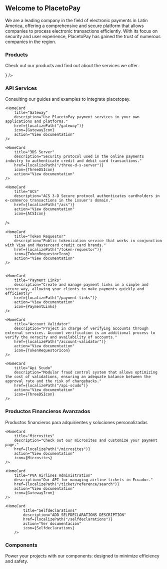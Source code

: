 


<HeroPattern />

## Welcome to PlacetoPay

We are a leading company in the field of electronic payments in Latin America, offering a comprehensive and secure platform that allows companies to process electronic transactions efficiently. With its focus on security and user experience, PlacetoPay has gained the trust of numerous companies in the region.

### Products

Check out our products and find out about the services we offer.

<div className="not-prose grid grid-cols-1 gap-4 border-gray-900/5 dark:border-white/5 sm:grid-cols-2">
    <ResourceCard
        name="Pagos"
        description="Discover our solutions for processing online payments and simplify the management of your business. Take advantage of all our applications to control every aspect of your payments easily and securely."
        href={localizePath("/payments")}
        icon={() => <CardTick variant="TwoTone"/>}
    />
</div>

### API Services

Consulting our guides and examples to integrate placetopay.

<div className="not-prose grid grid-cols-1 gap-4 border-gray-900/5 dark:border-white/5 sm:grid-cols-3">
    <HomeCard
        title="Web Checkout"
        description="Pre-designed and optimized payment page to increase your business' conversion rate."
        href={localizePath("/checkout")}
        icon={CheckoutIcon}
        action="View documentation"
    />

    <HomeCard
        title="Gateway"
        description="Use PlacetoPay payment services in your own applications and platforms."
        href={localizePath("/gateway")}
        icon={GatewayIcon}
        action="View documentation"
    />

    <HomeCard
        title="3DS Server"
        description="Security protocol used in the online payments industry to authenticate credit and debit card transactions."
        href={localizePath("/three-d-s-server")}
        icon={ThreeDSIcon}
        action="View documentation"
    />

    <HomeCard
        title="ACS"
        description="ACS 3-D Secure protocol authenticates cardholders in e-commerce transactions in the issuer's domain."
        href={localizePath("/acs")}
        action="View documentation"
        icon={ACSIcon}
   />

    <HomeCard
        title="Token Requestor"
        description="Public tokenization service that works in conjunction with Visa and Mastercard credit card brands."
        href={localizePath("/token-requestor")}
        icon={TokenRequestorIcon}
        action="View documentation"
    />


    <HomeCard
        title="Payment Links"
        description="Create and manage payment links in a simple and secure way, allowing your clients to make payments quickly and efficiently"
        href={localizePath("/payment-links")}
        action="View documentation"
        icon={PaymentLinks}
    />

    <HomeCard
        title="Account Validator"
        description="Project in charge of verifying accounts through external services. Account verification is an additional process to verify the veracity and availability of accounts."
        href={localizePath("/account-validator")}
        action="View documentation"
        icon={TokenRequestorIcon}
    />

    <HomeCard
        title="Api Scudo"
        description="Modular fraud control system that allows optimizing the cost of validations, ensuring an adequate balance between the approval rate and the risk of chargebacks."
        href={localizePath("/api-scudo")}
        action="View documentation"
        icon={ThreeDSIcon}
    />
</div>

### Productos Financieros Avanzados

Productos financieros para adquirientes y soluciones personalizadas

<div className="not-prose grid grid-cols-1 gap-4 border-gray-900/5 dark:border-white/5 sm:grid-cols-3">
    <HomeCard
        title="Core API"
        description="API to manage the core of your application in PlacetoPay services."
        href={localizePath("/core")}
        action="Show documentation"
        icon={GatewayIcon}
    />

    <HomeCard
        title="Microsites"
        description="Check out our microsites and customize your payment page."
        href={localizePath("/microsites")}
        action="View documentation"
        icon={Microsites}
    />

    <HomeCard
        title="PVA Airlines Administration"
        description="Our API for managing airline tickets in Ecuador."
        href={localizePath("/ticket/reference/search")}
        action="View documentation"
        icon={GatewayIcon}
    />

    <HomeCard
            title="Selfdeclarations"
            description="ADD SELFDECLARATIONS DESCRIPTION"
            href={localizePath("/selfdeclarations")}
            action="Ver documentación"
            icon={Selfdeclarations}
        />
</div>

### Components

Power your projects with our components: designed to minimize efficiency and safety.

<div className="not-prose grid grid-cols-1 gap-4 border-gray-900/5 dark:border-white/5 sm:grid-cols-3">
    <HomeCard
        title="Pinpad SDK"
        description="SDK to manage the pinpad field in your applications."
        href={localizePath("/sdks/pinpad")}
        action="View documentation"
        icon={PinpadSDKIcon}
    />
</div>
